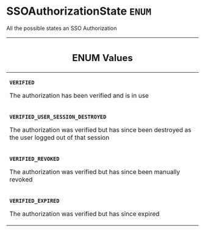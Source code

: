 <!--
  _____   ____    _   _  ____ _______   ______ _____ _____ _______
  |  __  / __   |  | |/ __ __   __| |  ____|  __ _   _|__   __|
  | |  | | |  | | |  | | |  | | | |    | |__  | |  | || |    | |
  | |  | | |  | | | . ` | |  | | | |    |  __| | |  | || |    | |
  | |__| | |__| | | |  | |__| | | |    | |____| |__| || |_   | |
  |_____/ ____/  |_| _|____/  |_|    |______|_____/_____|  |_|
  This file is auto-generated by script/generate_graphql_api_content.sh,
  please build the schema.json by running `rails api:graph:export`
  with https://github.com/buildkite/buildkite/,
  replace the content in data/graphql_data_schema.json
  and run the generation script `./scripts/generate-graphql-api-content.sh`.
-->
<!-- vale off -->
<h1 class="has-pills" data-algolia-exclude>
  SSOAuthorizationState
  <span class="pill pill--enum pill--normal-case pill--large"><code>ENUM</code></span>
</h1>
<!-- vale on -->

<p>All the possible states an SSO Authorization</p>

<table class="responsive-table responsive-table--single-column-rows">
  <thead>
    <th>
      <h2 data-algolia-exclude>ENUM Values</h2>
    </th>
  </thead>
  <tbody>
    <tr>
      <td>
        <p>
          <strong>
            <code>VERIFIED</code>
          </strong>
        </p>
        <p>The authorization has been verified and is in use</p>
      </td>
    </tr>
    <tr>
      <td>
        <p>
          <strong>
            <code>VERIFIED_USER_SESSION_DESTROYED</code>
          </strong>
        </p>
        <p>
          The authorization was verified but has since been destroyed as the
          user logged out of that session
        </p>
      </td>
    </tr>
    <tr>
      <td>
        <p>
          <strong>
            <code>VERIFIED_REVOKED</code>
          </strong>
        </p>
        <p>
          The authorization was verified but has since been manually revoked
        </p>
      </td>
    </tr>
    <tr>
      <td>
        <p>
          <strong>
            <code>VERIFIED_EXPIRED</code>
          </strong>
        </p>
        <p>The authorization was verified but has since expired</p>
      </td>
    </tr>
  </tbody>
</table>
